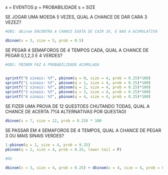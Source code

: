 x = EVENTOS
p = PROBABILIDADE
s = SIZE

SE JOGAR UMA MOEDA 5 VEZES, QUAL A CHANCE DE DAR CARA 3 VEZEZ?

```r


#OBS: dbinom ENCONTRA A CHANCE EXATA DE CAIR 3X, E NAO A ACUMULATIVA

dbinom(x = 3, size = 5, prob = 0.5)

```

SE PEGAR 4 SEMAFOROS DE 4 TEMPOS CADA, QUAL A CHANCE DE PEGAR 0,1,2,3 E 4 VERDES?

```r

#OBS: PBINOM FAZ A PROBABILIDADE ACUMULADA


sprintf("0 sinais: %f", pbinom(q = 0, size = 4, prob = 0.25)*100)
sprintf("1 sinais: %f", pbinom(q = 1, size = 4, prob = 0.25)*100)
sprintf("2 sinais: %f", pbinom(q = 2, size = 4, prob = 0.25)*100)
sprintf("3 sinais: %f", pbinom(q = 3, size = 4, prob = 0.25)*100)
sprintf("4 sinais: %f", pbinom(q = 4, size = 4, prob = 0.25)*100)


```

SE FIZER UMA PROVA DE 12 QUESTOES CHUTANDO TODAS, QUAL A CHANCE DE ACERTA 7?(4 ALTERNATIVAS POR QUESTAO)

```r

dbinom(x = 7, size = 12, prob = 0.25) * 100

```

SE PASSAR EM 4 SEMAFOROS DE 4 TEMPOS, QUAL A CHANCE DE PEGAR 3 OU MAIS SINAIS VERDES?
```r

1-pbinom(q = 2, size = 4, prob = 0.25)
pbinom(q = 2, size = 4, prob = 0.25, lower.tail = F)

#OU

dbinom(x = 3, size = 4, prob = 0.25) + dbinom(x = 4, size = 4, prob = 0.25)

```


